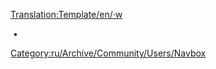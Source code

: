 <noinclude>[[Translation:Template/en/·w]]</noinclude><noinclude>

</noinclude>
<includeonly>&nbsp;•</span> <span style="white-space:nowrap"></includeonly><noinclude>[[Category:ru/Archive/Community/Users/Navbox]]</noinclude>